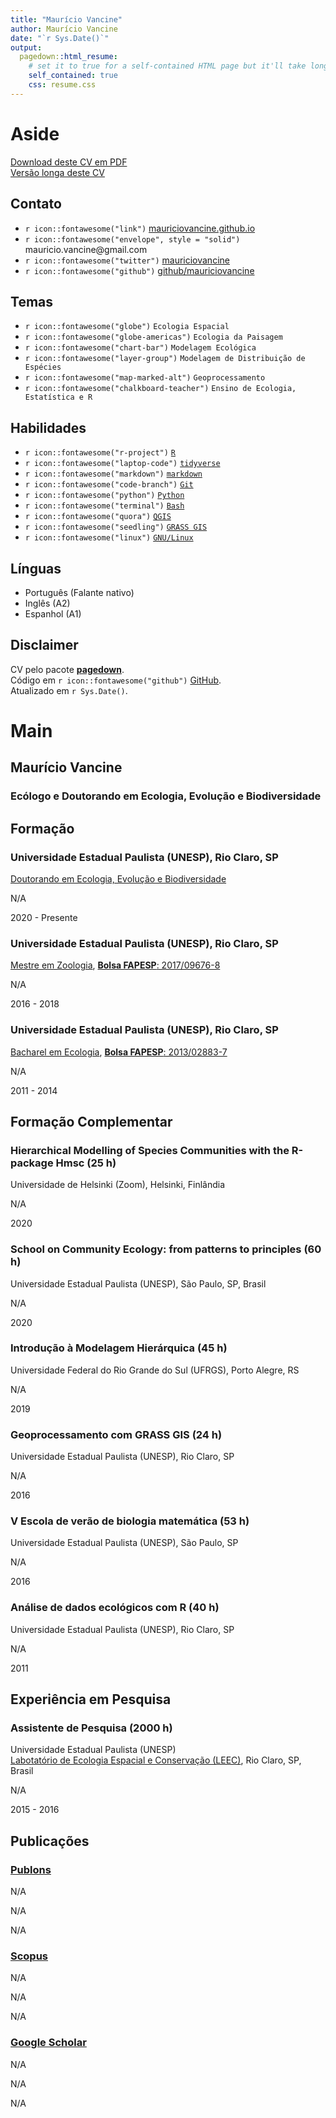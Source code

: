 ```yaml
---
title: "Maurício Vancine"
author: Maurício Vancine
date: "`r Sys.Date()`"
output:
  pagedown::html_resume:
    # set it to true for a self-contained HTML page but it'll take longer to render
    self_contained: true
    css: resume.css
---
```


Aside
================================================================================

<i class='fas fa-file-pdf'></i> [Download deste CV em PDF](https://mauriciovancine.github.io/cv/cv-mauricio-vancine-pt-academic-short.pdf)  
<i class='fas fa-download'></i> [Versão longa deste CV](https://mauriciovancine.github.io/cv/cv-mauricio-vancine-pt-academic-complete.html)

Contato {#contact}
--------------------------------------------------------------------------------
- `r icon::fontawesome("link")` [mauriciovancine.github.io](https://mauriciovancine.github.io/)
- `r icon::fontawesome("envelope", style = "solid")` mauricio.vancine@gmail.com
- `r icon::fontawesome("twitter")` [mauriciovancine](https://twitter.com/mauriciovancine)
- `r icon::fontawesome("github")` [github/mauriciovancine](https://github.com/mauriciovancine)

Temas {#contact}
--------------------------------------------------------------------------------
- `r icon::fontawesome("globe")` `Ecologia Espacial`
- `r icon::fontawesome("globe-americas")` `Ecologia da Paisagem`
- `r icon::fontawesome("chart-bar")` `Modelagem Ecológica`
- `r icon::fontawesome("layer-group")` `Modelagem de Distribuição de Espécies`
- `r icon::fontawesome("map-marked-alt")` `Geoprocessamento`
- `r icon::fontawesome("chalkboard-teacher")` `Ensino de Ecologia, Estatística e R`

Habilidades {#skills}
--------------------------------------------------------------------------------
- `r icon::fontawesome("r-project")` [`R`](https://www.r-project.org/)
- `r icon::fontawesome("laptop-code")` [`tidyverse`](https://www.tidyverse.org/)
- `r icon::fontawesome("markdown")` [`markdown`](https://daringfireball.net/projects/markdown/)
- `r icon::fontawesome("code-branch")` [`Git`](https://git-scm.com/)
- `r icon::fontawesome("python")` [`Python`](https://www.python.org/)
- `r icon::fontawesome("terminal")` [`Bash`](https://www.gnu.org/software/bash/)
- `r icon::fontawesome("quora")` [`QGIS`](https://qgis.org/en/site/)
- `r icon::fontawesome("seedling")` [`GRASS GIS`](https://grass.osgeo.org/)
- `r icon::fontawesome("linux")` [`GNU/Linux`](https://www.gnu.org/gnu/linux-and-gnu.html)

Línguas {#skills}
--------------------------------------------------------------------------------
- Português (Falante nativo)
- Inglês (A2)
- Espanhol (A1)

Disclaimer
------------------------------------
CV pelo pacote [**pagedown**](https://github.com/rstudio/pagedown).  
Código em `r icon::fontawesome("github")` [GitHub](https://github.com/mauriciovancine/cv).  
Atualizado em `r Sys.Date()`.

Main
================================================================================

Maurício Vancine {#title}
--------------------------------------------------------------------------------

### Ecólogo e Doutorando em Ecologia, Evolução e Biodiversidade

Formação {data-icon=graduation-cap}
--------------------------------------------------------------------------------

### Universidade Estadual Paulista (UNESP), Rio Claro, SP

[Doutorando em Ecologia, Evolução e Biodiversidade](https://ib.rc.unesp.br/#!/pos-graduacao/secao-tecnica-de-pos/programas/ecologia-e-biodiversidade/apresentacao-novo/)

N/A

2020 - Presente

### Universidade Estadual Paulista (UNESP), Rio Claro, SP

[Mestre em Zoologia](https://ib.rc.unesp.br/#!/pos-graduacao/secao-tecnica-de-pos/programas/zoologia/), [**Bolsa FAPESP**: 2017/09676-8](https://bv.fapesp.br/en/bolsas/172826/effect-of-landscape-modifications-and-climate-changes-on-the-persistence-of-amphibians-in-the-atlant/)

N/A

2016 - 2018

### Universidade Estadual Paulista (UNESP), Rio Claro, SP

[Bacharel em Ecologia](https://ib.rc.unesp.br/#!/graduacao/cursos-conselho-de-curso/ecologia/), [**Bolsa FAPESP**: 2013/02883-7](https://bv.fapesp.br/en/bolsas/142421/effect-of-fragmentation-on-the-persistence-of-anuran-amphibians-amphibia-anura-within-the-atlanti/)

N/A

2011 - 2014

Formação Complementar {data-icon=book}
--------------------------------------------------------------------------------

### Hierarchical Modelling of Species Communities with the R-package Hmsc (25 h)

Universidade de Helsinki (Zoom), Helsinki, Finlândia

N/A

2020

### School on Community Ecology: from patterns to principles (60 h)

Universidade Estadual Paulista (UNESP), São Paulo, SP, Brasil

N/A

2020

### Introdução à Modelagem Hierárquica (45 h)

Universidade Federal do Rio Grande do Sul (UFRGS), Porto Alegre, RS

N/A

2019

### Geoprocessamento com GRASS GIS (24 h)

Universidade Estadual Paulista (UNESP), Rio Claro, SP

N/A

2016

### V Escola de verão de biologia matemática (53 h)

Universidade Estadual Paulista (UNESP), São Paulo, SP

N/A

2016

### Análise de dados ecológicos com R (40 h)

Universidade Estadual Paulista (UNESP), Rio Claro, SP

N/A

2011

Experiência em Pesquisa {data-icon=laptop}
--------------------------------------------------------------------------------

### Assistente de Pesquisa (2000 h)

Universidade Estadual Paulista (UNESP)  
[Labotatório de Ecologia Espacial e Conservação (LEEC)](https://ib.rc.unesp.br/#!/departamentos/ecologia/leec/home/), Rio Claro, SP, Brasil

N/A

2015 - 2016

Publicações {data-icon=file}
--------------------------------------------------------------------------------

### [Publons](https://publons.com/researcher/F-7305-2016/)

N/A

N/A

N/A

### [Scopus](https://www.scopus.com/authid/detail.uri?authorId=57193451888) 

N/A

N/A

N/A

### [Google Scholar](https://scholar.google.com/citations?user=i-2xZBQAAAAJ)

N/A

N/A

N/A
